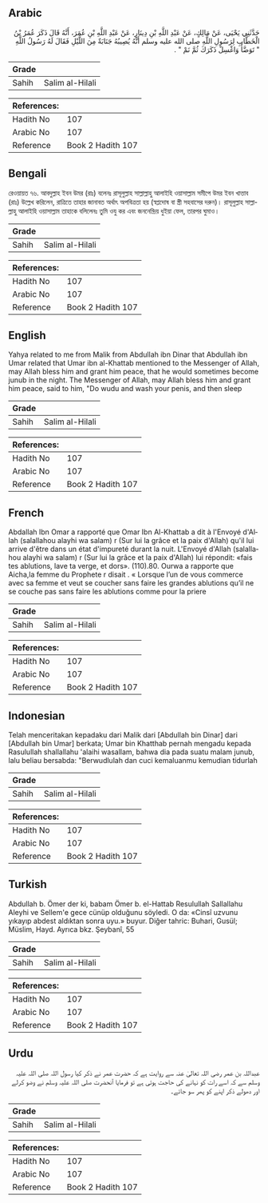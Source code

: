 ## Arabic


<div dir="rtl" lang="ar" style={{fontSize:'larger',backgroundColor:'#f8f9fa',padding:20}}>
حَدَّثَنِي يَحْيَى، عَنْ مَالِكٍ، عَنْ عَبْدِ اللَّهِ بْنِ دِينَارٍ، عَنْ عَبْدِ اللَّهِ بْنِ عُمَرَ، أَنَّهُ قَالَ ذَكَرَ عُمَرُ بْنُ الْخَطَّابِ لِرَسُولِ اللَّهِ صلى الله عليه وسلم أَنَّهُ يُصِيبُهُ جَنَابَةٌ مِنَ اللَّيْلِ فَقَالَ لَهُ رَسُولُ اللَّهِ ‏ "‏ تَوَضَّأْ وَاغْسِلْ ذَكَرَكَ ثُمَّ نَمْ ‏"‏ ‏.‏
</div>
<div style={{backgroundColor:'#f8f9fa',padding:20, marginBottom: 10}}><table> <thead> <tr> <th>Grade</th> <th></th> </tr> </thead> <tbody> <tr><td>Sahih</td><td>Salim al-Hilali</td></tr></tbody></table><table> <thead> <tr> <th>References:</th> <th></th> </tr> </thead> <tbody><tr><td>Hadith No</td><td>107</td></tr><tr><td>Arabic No</td><td>107</td></tr><tr><td>Reference</td><td>Book 2 Hadith 107</td></tr></tbody></table></div>

## Bengali


<div dir="ltr" lang="bn" style={{fontSize:'larger',backgroundColor:'#f8f9fa',padding:20}}>
রেওয়ায়ত ৭৬. আবদুল্লাহ ইবন উমর (রাঃ) বলেনঃ রাসূলুল্লাহ সাল্লাল্লাহু আলাইহি ওয়াসাল্লাম সমীপে উমর ইবন খাত্তাব (রাঃ) উল্লেখ করিলেন, রাত্রিতে তাহার জানাবত অর্থাৎ অপবিত্রতা হয় (স্বপ্লদোষ বা স্ত্রী সহবাসের দরুন)। রাসূলুল্লাহ সাল্লাল্লাহু আলাইহি ওয়াসাল্লাম তাহাকে বলিলেনঃ তুমি ওযু কর এবং জননেন্দ্রিয় ধুইয়া ফেল, তারপর ঘুমাও।
</div>
<div style={{backgroundColor:'#f8f9fa',padding:20, marginBottom: 10}}><table> <thead> <tr> <th>Grade</th> <th></th> </tr> </thead> <tbody> <tr><td>Sahih</td><td>Salim al-Hilali</td></tr></tbody></table><table> <thead> <tr> <th>References:</th> <th></th> </tr> </thead> <tbody><tr><td>Hadith No</td><td>107</td></tr><tr><td>Arabic No</td><td>107</td></tr><tr><td>Reference</td><td>Book 2 Hadith 107</td></tr></tbody></table></div>

## English


<div dir="ltr" lang="en" style={{fontSize:'larger',backgroundColor:'#f8f9fa',padding:20}}>
Yahya related to me from Malik from Abdullah ibn Dinar that Abdullah ibn Umar related that Umar ibn al-Khattab mentioned to the Messenger of Allah, may Allah bless him and grant him peace, that he would sometimes become junub in the night. The Messenger of Allah, may Allah bless him and grant him peace, said to him, "Do wudu and wash your penis, and then sleep
</div>
<div style={{backgroundColor:'#f8f9fa',padding:20, marginBottom: 10}}><table> <thead> <tr> <th>Grade</th> <th></th> </tr> </thead> <tbody> <tr><td>Sahih</td><td>Salim al-Hilali</td></tr></tbody></table><table> <thead> <tr> <th>References:</th> <th></th> </tr> </thead> <tbody><tr><td>Hadith No</td><td>107</td></tr><tr><td>Arabic No</td><td>107</td></tr><tr><td>Reference</td><td>Book 2 Hadith 107</td></tr></tbody></table></div>

## French


<div dir="ltr" lang="fr" style={{fontSize:'larger',backgroundColor:'#f8f9fa',padding:20}}>
Abdallah Ibn Omar a rapporté que Omar Ibn Al-Khattab a dit à l'Envoyé d'Allah (salallahou alayhi wa salam) r (Sur lui la grâce et la paix d'Allah) qu'il lui arrive d'être dans un état d'impureté durant la nuit. L'Envoyé d'Allah (salallahou alayhi wa salam) r (Sur lui la grâce et la paix d'Allah) lui répondit: «fais tes ablutions, lave ta verge, et dors». (110).80. Ourwa a rapporte que Aicha,la femme du Prophete r disait . « Lorsque l’un de vous commerce avec sa femme et veut se coucher sans faire les grandes ablutions qu’il ne se couche pas sans faire les ablutions comme pour la priere
</div>
<div style={{backgroundColor:'#f8f9fa',padding:20, marginBottom: 10}}><table> <thead> <tr> <th>Grade</th> <th></th> </tr> </thead> <tbody> <tr><td>Sahih</td><td>Salim al-Hilali</td></tr></tbody></table><table> <thead> <tr> <th>References:</th> <th></th> </tr> </thead> <tbody><tr><td>Hadith No</td><td>107</td></tr><tr><td>Arabic No</td><td>107</td></tr><tr><td>Reference</td><td>Book 2 Hadith 107</td></tr></tbody></table></div>

## Indonesian


<div dir="ltr" lang="id" style={{fontSize:'larger',backgroundColor:'#f8f9fa',padding:20}}>
Telah menceritakan kepadaku dari Malik dari [Abdullah bin Dinar] dari [Abdullah bin Umar] berkata; Umar bin Khatthab pernah mengadu kepada Rasulullah shallallahu 'alaihi wasallam, bahwa dia pada suatu malam junub, lalu beliau bersabda: "Berwudlulah dan cuci kemaluanmu kemudian tidurlah
</div>
<div style={{backgroundColor:'#f8f9fa',padding:20, marginBottom: 10}}><table> <thead> <tr> <th>Grade</th> <th></th> </tr> </thead> <tbody> <tr><td>Sahih</td><td>Salim al-Hilali</td></tr></tbody></table><table> <thead> <tr> <th>References:</th> <th></th> </tr> </thead> <tbody><tr><td>Hadith No</td><td>107</td></tr><tr><td>Arabic No</td><td>107</td></tr><tr><td>Reference</td><td>Book 2 Hadith 107</td></tr></tbody></table></div>

## Turkish


<div dir="ltr" lang="tr" style={{fontSize:'larger',backgroundColor:'#f8f9fa',padding:20}}>
Abdullah b. Ömer der ki, babam Ömer b. el-Hattab Resulullah Sallallahu Aleyhi ve Sellem'e gece cünüp olduğunu söyledi. O da: «Cinsî uzvunu yıkayıp abdest aldıktan sonra uyu.» buyur. Diğer tahric: Buhari, Gusül; Müslim, Hayd. Ayrıca bkz. Şeybanî, 55
</div>
<div style={{backgroundColor:'#f8f9fa',padding:20, marginBottom: 10}}><table> <thead> <tr> <th>Grade</th> <th></th> </tr> </thead> <tbody> <tr><td>Sahih</td><td>Salim al-Hilali</td></tr></tbody></table><table> <thead> <tr> <th>References:</th> <th></th> </tr> </thead> <tbody><tr><td>Hadith No</td><td>107</td></tr><tr><td>Arabic No</td><td>107</td></tr><tr><td>Reference</td><td>Book 2 Hadith 107</td></tr></tbody></table></div>

## Urdu


<div dir="rtl" lang="ur" style={{fontSize:'larger',backgroundColor:'#f8f9fa',padding:20}}>
عبداللہ بن عمر رضی اللہ تعالیٰ عنہ سے روایت ہے کہ حضرت عمر نے ذکر کیا رسول اللہ صلی اللہ علیہ وسلم سے کہ اسے رات کو نہانے کی حاجت ہوتی ہے تو فرمایا آنحضرت صلی اللہ علیہ وسلم نے وضو کرلے اور دھولے ذکر اپنے کو پھر سو جائے۔
</div>
<div style={{backgroundColor:'#f8f9fa',padding:20, marginBottom: 10}}><table> <thead> <tr> <th>Grade</th> <th></th> </tr> </thead> <tbody> <tr><td>Sahih</td><td>Salim al-Hilali</td></tr></tbody></table><table> <thead> <tr> <th>References:</th> <th></th> </tr> </thead> <tbody><tr><td>Hadith No</td><td>107</td></tr><tr><td>Arabic No</td><td>107</td></tr><tr><td>Reference</td><td>Book 2 Hadith 107</td></tr></tbody></table></div>